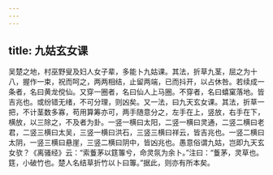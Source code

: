 ```yaml
---
---
---
```

title: 九姑玄女课
---




吴楚之地，村巫野叟及妇人女子辈，多能卜九姑课。其法，折草九茎，屈之为十八，握作一束，祝而呵之，两两相结，止留两端，已而抖开，以占休咎。若续成一条者，名曰黄龙傥仙。又穿一圈者，名曰仙人上马圈。不穿者，名曰蟢窠落地。皆吉兆也。或纷错无绪，不可分理，则凶矣。又一法，曰九天玄女课。其法，折草一把，不计茎数多寡，苟用算筹亦可，两手随意分之，左手在上，竖放，右手在下，横放，以三除之，不及者为卦。一竖一横曰太阳，二竖一横曰灵通，二竖二横曰老君，二竖三横曰太吴，三竖一横曰洪石，三竖三横曰祥云，皆吉兆也。一竖二横曰太阴，一竖三横曰悬崖，三竖二横曰阴中，皆凶兆也。愚意俗谓九姑，岂即九天玄女欤？《离骚经》云：“索藑茅以筳篿兮，命灵氛为余卜。”注曰：“藑茅，灵草也。筳，小破竹也。楚人名结草折竹以卜曰篿。”据此，则亦有所本矣。